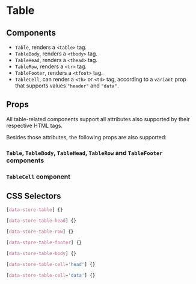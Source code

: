 

# Table

<Canvas>
  <Story id="molecules-table--table" />
</Canvas>

## Components

- `Table`, renders a `<table>` tag.
- `TableBody`, renders a `<tbody>` tag.
- `TableHead`, renders a `<thead>` tag.
- `TableRow`, renders a `<tr>` tag.
- `TableFooter`, renders a `<tfoot>` tag.
- `TableCell`, can render a `<th>` or `<td>` tag, according to a `variant` prop that supports values `"header"` and `"data"`.

## Props

All table-related components support all attributes also supported by their respective HTML tags.

Besides those attributes, the following props are also supported:

### `Table`, `TableBody`, `TableHead`, `TableRow` and `TableFooter` components

<ArgsTable of={Table} />

### `TableCell` component

<ArgsTable of={TableCell} />

## CSS Selectors

```css
[data-store-table] {}

[data-store-table-head] {}

[data-store-table-row] {}

[data-store-table-footer] {}

[data-store-table-body] {}

[data-store-table-cell='head'] {}

[data-store-table-cell='data'] {}
```
